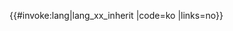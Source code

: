 <includeonly>{{#invoke:lang|lang_xx_inherit |code=ko |links=no}}</includeonly><noinclude>
{{Documentation}}
</noinclude>